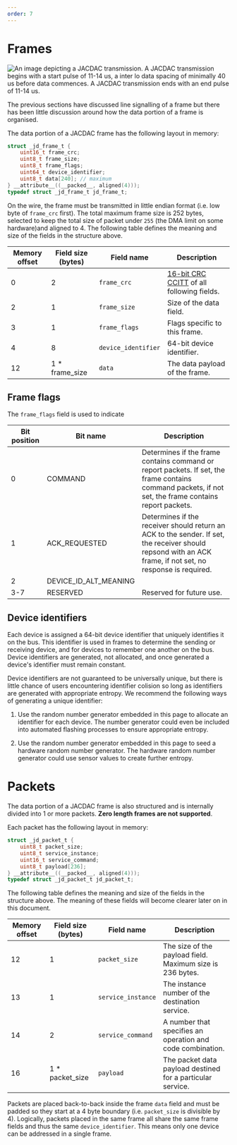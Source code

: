 ```yaml
---
order: 7
---
```


# Frames

![An image depicting a JACDAC transmission. A JACDAC transmission begins with a start pulse of 11-14 us, a inter lo data spacing of minimally 40 us before data commences. A JACDAC transmission ends with an end pulse of 11-14 us.](./images/jacdac-activity.png)

The previous sections have discussed line signalling of a frame but there has been little discussion around how the data portion of a frame is organised.

The data portion of a JACDAC frame has the following layout in memory:

```c
struct _jd_frame_t {
    uint16_t frame_crc;
    uint8_t frame_size;
    uint8_t frame_flags;
    uint64_t device_identifier;
    uint8_t data[240]; // maximum
} __attribute__((__packed__, aligned(4)));
typedef struct _jd_frame_t jd_frame_t;
```

On the wire, the frame must be transmitted in little endian format (i.e. low byte of `frame_crc` first). The total maximum frame size is 252 bytes, selected to keep the total size of packet under `255` (the DMA limit on some hardware)and aligned to 4. The following table defines the meaning and size of the fields in the structure above.

| Memory offset | Field size (bytes) 	| Field name 	| Description  	|
|--------|------------	|-------------	|----------	|
| 0 | 2          	|`frame_crc`	| [16-bit CRC CCITT](https://en.wikipedia.org/wiki/Cyclic_redundancy_check) of all following fields. |
| 2 | 1          	|`frame_size`	| Size of the data field.	|
| 3 | 1          	|`frame_flags`	| Flags specific to this frame.	|
| 4 | 8          	|`device_identifier`	| 64-bit device identifier.	|
| 12 | 1 * frame_size   	|`data`	| The data payload of the frame.	|

## Frame flags

The `frame_flags` field is used to indicate

| Bit position | Bit name 	| Description 	|
|--------|------------	|-------------
| 0 | COMMAND	| Determines if the frame contains command or report packets. If set, the frame contains command packets, if not set, the frame contains report packets. 	|
| 1 | ACK_REQUESTED	| Determines if the receiver should return an ACK to the sender. If set, the receiver should repsond with an ACK frame, if not set, no response is required. 	|
| 2 | DEVICE_ID_ALT_MEANING	|  	|
| 3-7 | RESERVED	| Reserved for future use.	|

## Device identifiers

Each device is assigned a 64-bit device identifier that uniquely identifies it on the bus. This identifier is used in frames to determine the sending or receiving device, and for devices to remember one another on the bus. Device identifiers are generated, not allocated, and once generated a device's identifier must remain constant.

Device identifiers are not guaranteed to be universally unique, but there is little chance of users encountering identifier colision so long as identifiers are generated with appropriate entropy. We recommend the following ways of generating a unique identifier:

1. Use the random number generator embedded in this page to allocate an identifier for each device. The number generator could even be included into automated flashing processes to ensure appropriate entropy.

2. Use the random number generator embedded in this page to seed a hardware random number generator. The hardware random number generator could use sensor values to create further entropy.


# Packets

The data portion of a JACDAC frame is also structured and is internally divided into 1 or more packets. __Zero length frames are not supported__.

Each packet has the following layout in memory:

```c
struct _jd_packet_t {
    uint8_t packet_size;
    uint8_t service_instance;
    uint16_t service_command;
    uint8_t payload[236];
} __attribute__((__packed__, aligned(4)));
typedef struct _jd_packet_t jd_packet_t;
```

The following table defines the meaning and size of the fields in the structure above. The meaning of these fields will become clearer later on in this document.

| Memory offset | Field size (bytes) 	| Field name 	| Description  	|
|--------|------------	|-------------	|----------	|
| 12 | 1	|`packet_size`	| The size of the payload field. Maximum size is 236 bytes. |
| 13 | 1	|`service_instance`	| The instance number of the destination service.	|
| 14 | 2	|`service_command`	| A number that specifies an operation and code combination.	|
| 16 | 1 * packet_size	|`payload`	| The packet data payload destined for a particular service.	|

Packets are placed back-to-back inside the frame `data` field and must be padded so they start at a 4 byte boundary (i.e. `packet_size` is divisible by 4). Logically, packets placed in the same frame all share the same frame fields and thus the same `device_identifier`. This means only one device can be addressed in a single frame.